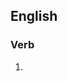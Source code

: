 ==English==

===Verb===
{{head|en|present participle}}

# {{present participle of|testify|lang=en|nocat=1}}
